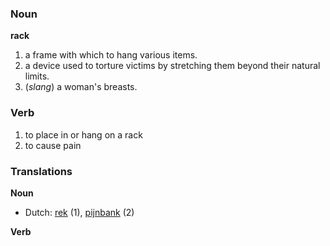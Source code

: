 ===Noun===
'''rack'''

# a frame with which to hang various items.
# a device used to torture victims by stretching them beyond their natural limits.
# (''slang'') a woman's breasts.

===Verb===

# to place in or hang on a rack
# to cause pain

===Translations===

'''Noun'''
*Dutch: [[rek]] (1), [[pijnbank]] (2)

'''Verb'''